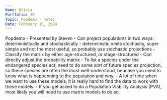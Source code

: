 ```yaml
---
Name: Olivia
Portfolio: 10
Topic: Popdemo - notes
Date: February 15, 2024
---
```


Popdemo - Presented by Steven
- Can project populations in two ways: deterministically and stochastically
- deterministic omits stochasity, super simple and not the most useful, so probably use stochastic projections
- Classify the matrix by either age-structured, or stage-structured
- Can directly adjust the probability matrix
- To list a species under the endangered species act, need to do some sort of future species projection, so these species are often the most well-understood, beucase you need to know what is happenning to the population and why.
- A lot of time when we want to use these models, it is really hard to find the data to work with these models.
- If you get asked to do a Population Viability Analysis (PVA), most likely you will need to use matrix models to do so.











